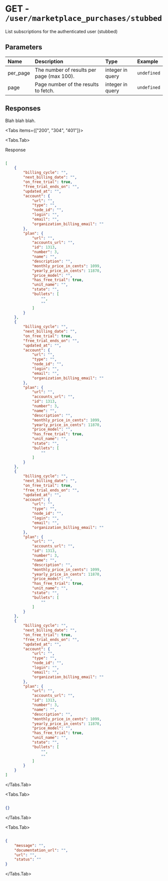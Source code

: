 
# GET - `/user/marketplace_purchases/stubbed`

List subscriptions for the authenticated user (stubbed)

## Parameters

| Name | Description | Type | Example |
| :---- | :---- | :---- | :---- |
| per_page  | The number of results per page (max 100). | integer in query | `undefined` |
| page  | Page number of the results to fetch. | integer in query | `undefined` |

## Responses

Blah blah blah.

<Tabs items={["200", "304", "401"]}>

<Tabs.Tab>

Response

```json

[
    {
        "billing_cycle": "",
        "next_billing_date": "",
        "on_free_trial": true,
        "free_trial_ends_on": "",
        "updated_at": "",
        "account": {
            "url": "",
            "type": "",
            "node_id": "",
            "login": "",
            "email": "",
            "organization_billing_email": ""
        },
        "plan": {
            "url": "",
            "accounts_url": "",
            "id": 1313,
            "number": 3,
            "name": "",
            "description": "",
            "monthly_price_in_cents": 1099,
            "yearly_price_in_cents": 11870,
            "price_model": "",
            "has_free_trial": true,
            "unit_name": "",
            "state": "",
            "bullets": [
                "",
                ""
            ]
        }
    },
    {
        "billing_cycle": "",
        "next_billing_date": "",
        "on_free_trial": true,
        "free_trial_ends_on": "",
        "updated_at": "",
        "account": {
            "url": "",
            "type": "",
            "node_id": "",
            "login": "",
            "email": "",
            "organization_billing_email": ""
        },
        "plan": {
            "url": "",
            "accounts_url": "",
            "id": 1313,
            "number": 3,
            "name": "",
            "description": "",
            "monthly_price_in_cents": 1099,
            "yearly_price_in_cents": 11870,
            "price_model": "",
            "has_free_trial": true,
            "unit_name": "",
            "state": "",
            "bullets": [
                ""
            ]
        }
    },
    {
        "billing_cycle": "",
        "next_billing_date": "",
        "on_free_trial": true,
        "free_trial_ends_on": "",
        "updated_at": "",
        "account": {
            "url": "",
            "type": "",
            "node_id": "",
            "login": "",
            "email": "",
            "organization_billing_email": ""
        },
        "plan": {
            "url": "",
            "accounts_url": "",
            "id": 1313,
            "number": 3,
            "name": "",
            "description": "",
            "monthly_price_in_cents": 1099,
            "yearly_price_in_cents": 11870,
            "price_model": "",
            "has_free_trial": true,
            "unit_name": "",
            "state": "",
            "bullets": [
                ""
            ]
        }
    },
    {
        "billing_cycle": "",
        "next_billing_date": "",
        "on_free_trial": true,
        "free_trial_ends_on": "",
        "updated_at": "",
        "account": {
            "url": "",
            "type": "",
            "node_id": "",
            "login": "",
            "email": "",
            "organization_billing_email": ""
        },
        "plan": {
            "url": "",
            "accounts_url": "",
            "id": 1313,
            "number": 3,
            "name": "",
            "description": "",
            "monthly_price_in_cents": 1099,
            "yearly_price_in_cents": 11870,
            "price_model": "",
            "has_free_trial": true,
            "unit_name": "",
            "state": "",
            "bullets": [
                "",
                ""
            ]
        }
    }
]

```

</Tabs.Tab>

<Tabs.Tab>



```json

{}

```

</Tabs.Tab>

<Tabs.Tab>



```json

{
    "message": "",
    "documentation_url": "",
    "url": "",
    "status": ""
}

```

</Tabs.Tab>

</Tabs>